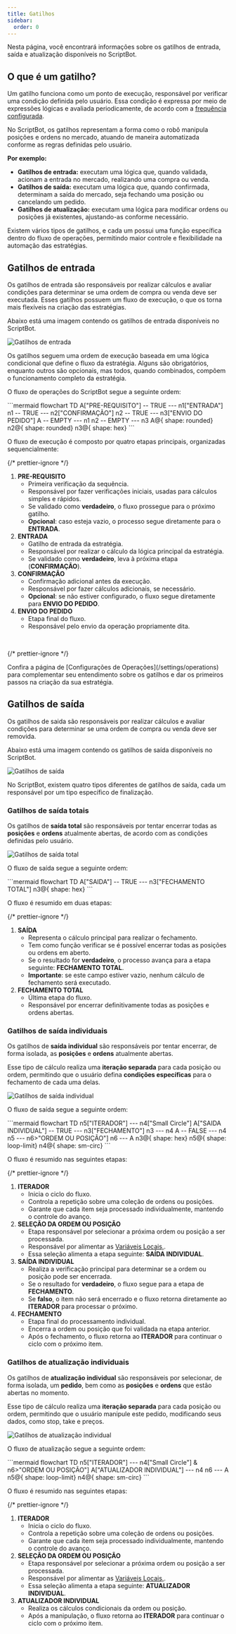 ```yaml
---
title: Gatilhos
sidebar:
  order: 0
---
```



Nesta página, você encontrará informações sobre os gatilhos de entrada, saída e atualização disponíveis no ScriptBot.

## O que é um gatilho?

Um gatilho funciona como um ponto de execução, responsável por verificar uma condição definida pelo usuário. Essa condição é expressa por meio de expressões lógicas e avaliada periodicamente, de acordo com a [frequência configurada](/settings/frequencies).

No ScriptBot, os gatilhos representam a forma como o robô manipula posições e ordens no mercado, atuando de maneira automatizada conforme as regras definidas pelo usuário.

**Por exemplo:**

- **Gatilhos de entrada:** executam uma lógica que, quando validada, acionam a entrada no mercado, realizando uma compra ou venda.
- **Gatilhos de saída:** executam uma lógica que, quando confirmada, determinam a saída do mercado, seja fechando uma posição ou cancelando um pedido.
- **Gatilhos de atualização:** executam uma lógica para modificar ordens ou posições já existentes, ajustando-as conforme necessário.

Existem vários tipos de gatilhos, e cada um possui uma função específica dentro do fluxo de operações, permitindo maior controle e flexibilidade na automação das estratégias.

## Gatilhos de entrada

Os gatilhos de entrada são responsáveis por realizar cálculos e avaliar condições para determinar se uma ordem de compra ou venda deve ser executada. Esses gatilhos possuem um fluxo de execução, o que os torna mais flexíveis na criação das estratégias.

Abaixo está uma imagem contendo os gatilhos de entrada disponíveis no ScriptBot.

<ImgFrame>![Gatilhos de entrada](@src/assets/Triggers.png)</ImgFrame>

Os gatilhos seguem uma ordem de execução baseada em uma lógica condicional que define o fluxo da estratégia. Alguns são obrigatórios, enquanto outros são opcionais, mas todos, quando combinados, compõem o funcionamento completo da estratégia.

O fluxo de operações do ScriptBot segue a seguinte ordem:

<Preview>
```mermaid
flowchart TD
    A["PRE-REQUISITO"] -- TRUE --- n1["ENTRADA"]
    n1 -- TRUE --- n2["CONFIRMAÇÃO"]
    n2 -- TRUE --- n3["ENVIO DO PEDIDO"]
    A -- EMPTY --- n1
    n2 -- EMPTY --- n3
    A@{ shape: rounded}
    n2@{ shape: rounded}
    n3@{ shape: hex}
```
</Preview>

O fluxo de execução é composto por quatro etapas principais, organizadas sequencialmente:

{/* prettier-ignore */}
<Steps>
1. **PRE-REQUISITO**  
   - Primeira verificação da sequência.  
   - Responsável por fazer verificações iniciais, usadas para cálculos simples e rápidos.  
   - Se validado como **verdadeiro**, o fluxo prossegue para o próximo gatilho.  
   - **Opcional**: caso esteja vazio, o processo segue diretamente para o **ENTRADA**.
2. **ENTRADA**  
   - Gatilho de entrada da estratégia.  
   - Responsável por realizar o cálculo da lógica principal da estratégia.  
   - Se validado como **verdadeiro**, leva à próxima etapa (**CONFIRMAÇÃO**).
3. **CONFIRMAÇÃO**  
   - Confirmação adicional antes da execução.  
   - Responsável por fazer cálculos adicionais, se necessário.  
   - **Opcional**: se não estiver configurado, o fluxo segue diretamente para **ENVIO DO PEDIDO**.
4. **ENVIO DO PEDIDO**  
   - Etapa final do fluxo.  
   - Responsável pelo envio da operação propriamente dita.
</Steps>

<br />

{/* prettier-ignore */}
<Aside type="tip">
  Confira a página de [Configurações de Operações](/settings/operations) para complementar seu entendimento sobre os gatilhos e dar os primeiros passos na criação da sua estratégia.
</Aside>

## Gatilhos de saída

Os gatilhos de saida são responsáveis por realizar cálculos e avaliar condições para determinar se uma ordem de compra ou venda deve ser removida.

Abaixo está uma imagem contendo os gatilhos de saída disponíveis no ScriptBot.

<ImgFrame>![Gatilhos de saída](@src/assets/ExitTriggers.png)</ImgFrame>

No ScriptBot, existem quatro tipos diferentes de gatilhos de saída, cada um responsável por um tipo específico de finalização.

### Gatilhos de saída totais

Os gatilhos de **saída total** são responsáveis por tentar encerrar todas as **posições** e **ordens** atualmente abertas, de acordo com as condições definidas pelo usuário.

<ImgFrame>![Gatilhos de saída total](@src/assets/ExitTriggersAll.png)</ImgFrame>

O fluxo de saída segue a seguinte ordem:

<Preview>
```mermaid
flowchart TD
    A["SAIDA"] -- TRUE --- n3["FECHAMENTO TOTAL"]
    n3@{ shape: hex}
```
</Preview>

O fluxo é resumido em duas etapas:

{/* prettier-ignore */}
<Steps>
1. **SAÍDA**  
   - Representa o cálculo principal para realizar o fechamento.  
   - Tem como função verificar se é possível encerrar todas as posições ou ordens em aberto.  
   - Se o resultado for **verdadeiro**, o processo avança para a etapa seguinte: **FECHAMENTO TOTAL**.  
   - **Importante**: se este campo estiver vazio, nenhum cálculo de fechamento será executado.
2. **FECHAMENTO TOTAL**  
   - Última etapa do fluxo.  
   - Responsável por encerrar definitivamente todas as posições e ordens abertas.
</Steps>

### Gatilhos de saída individuais

Os gatilhos de **saída individual** são responsáveis por tentar encerrar, de forma isolada, as **posições** e **ordens** atualmente abertas.

Esse tipo de cálculo realiza uma **iteração separada** para cada posição ou ordem, permitindo que o usuário defina **condições específicas** para o fechamento de cada uma delas.

<ImgFrame>![Gatilhos de saída individual](@src/assets/ExitTriggersIndividual.png)</ImgFrame>

O fluxo de saída segue a seguinte ordem:

<Preview>
```mermaid
flowchart TD
    n5["ITERADOR"] --- n4["Small Circle"]
    A["SAIDA INDIVIDUAL"] -- TRUE --- n3["FECHAMENTO"]
    n3 --- n4
    A -- FALSE --- n4
    n5 --- n6>"ORDEM OU POSIÇÃO"]
    n6 --- A
    n3@{ shape: hex}
    n5@{ shape: loop-limit}
    n4@{ shape: sm-circ}
```
</Preview>

O fluxo é resumido nas seguintes etapas:

{/* prettier-ignore */}
<Steps>
1. **ITERADOR**  
   - Inicia o ciclo do fluxo.  
   - Controla a repetição sobre uma coleção de ordens ou posições.  
   - Garante que cada item seja processado individualmente, mantendo o controle do avanço.
2. **SELEÇÃO DA ORDEM OU POSIÇÃO**  
   - Etapa responsável por selecionar a próxima ordem ou posição a ser processada.  
   - Responsável por alimentar as [Variáveis Locais,](/placeholders/variables/#positions-and-orders).  
   - Essa seleção alimenta a etapa seguinte: **SAÍDA INDIVIDUAL**.
3. **SAÍDA INDIVIDUAL**  
   - Realiza a verificação principal para determinar se a ordem ou posição pode ser encerrada.  
   - Se o resultado for **verdadeiro**, o fluxo segue para a etapa de **FECHAMENTO**.  
   - Se **falso**, o item não será encerrado e o fluxo retorna diretamente ao **ITERADOR** para processar o próximo.
4. **FECHAMENTO**  
   - Etapa final do processamento individual.  
   - Encerra a ordem ou posição que foi validada na etapa anterior.  
   - Após o fechamento, o fluxo retorna ao **ITERADOR** para continuar o ciclo com o próximo item.
</Steps>

### Gatilhos de atualização individuais

Os gatilhos de **atualização individual** são responsáveis por selecionar, de forma isolada, um **pedido**, bem como as **posições** e **ordens** que estão abertas no momento.

Esse tipo de cálculo realiza uma **iteração separada** para cada posição ou ordem, permitindo que o usuário manipule este pedido, modificando seus dados, como stop, take e preços.

<ImgFrame>![Gatilhos de atualização individual](@src/assets/UpdateTriggersIndividual.png)</ImgFrame>

O fluxo de atualização segue a seguinte ordem:

<Preview>
```mermaid
flowchart TD
    n5["ITERADOR"] --- n4["Small Circle"] & n6>"ORDEM OU POSIÇÃO"]
    A["ATUALIZADOR INDIVIDUAL"] --- n4
    n6 --- A
    n5@{ shape: loop-limit}
    n4@{ shape: sm-circ}
```
</Preview>

O fluxo é resumido nas seguintes etapas:

{/* prettier-ignore */}
<Steps>
1. **ITERADOR**  
   - Inicia o ciclo do fluxo.  
   - Controla a repetição sobre uma coleção de ordens ou posições.  
   - Garante que cada item seja processado individualmente, mantendo o controle do avanço.
2. **SELEÇÃO DA ORDEM OU POSIÇÃO**  
   - Etapa responsável por selecionar a próxima ordem ou posição a ser processada.  
   - Responsável por alimentar as [Variáveis Locais,](/placeholders/variables/#positions-and-orders).  
   - Essa seleção alimenta a etapa seguinte: **ATUALIZADOR INDIVIDUAL**.
3. **ATUALIZADOR INDIVIDUAL**  
   - Realiza os cálculos condicionais da ordem ou posição.  
   - Após a manipulação, o fluxo retorna ao **ITERADOR** para continuar o ciclo com o próximo item.
</Steps>
